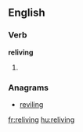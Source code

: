 ==English==

===Verb===
'''reliving'''

# {{present participle of|relive}}

===Anagrams===
* [[reviling#English|reviling]]

[[fr:reliving]]
[[hu:reliving]]